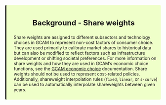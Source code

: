 <!-------------------------------------->
<!---Background - Share weights---------->
<!-------------------------------------->

<div class="warning" style='background-color:#EFFFC9; border-left: solid #1f1f1f 4px; border-radius: 4px; padding:0.7em;'>
<span>

<h3 style='text-align:center; font-size:24px'>
<b>Background - Share weights</b></h3>

<p style='margin-left:1em;'>
Share weights are assigned to different subsectors and technology choices in GCAM to represent non-cost factors of consumer choice. They are used primarily to calibrate market shares to historical data but can also be modified to reflect factors such as infrastructure development or shifting societal preferences. For more information on share weights and how they are used in GCAM's economic choice functions, see the [GCAM economic choice](https://jgcri.github.io/gcam-doc/choice.html) documentation. Share weights should not be used to represent cost-related policies. Additionally, shareweight interpolation rules (`fixed`, `linear`, or `s-curve`) can be used to automatically interpolate shareweights between given years.
</p>
</span>
</div>

<br>
